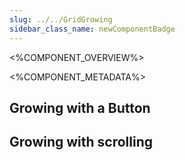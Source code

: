 ```yaml
---
slug: ../../GridGrowing
sidebar_class_name: newComponentBadge
---
```



<%COMPONENT_OVERVIEW%>

<%COMPONENT_METADATA%>

## Growing with a Button

<Growing/>

## Growing with scrolling

<ScrollToLoad/>
